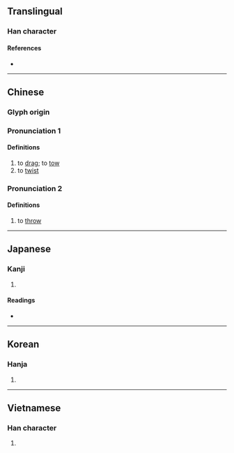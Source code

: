 {{character info/new}}
==Translingual==

===Han character===
{{Han char|rn=64|rad=手|as=06|sn=9|four=55006|canj=QLWP|ids=⿰扌曳}}

====References====
* {{Han ref|kx=0428.230|dkj=12013|dj=0777.170|hdz=31869.030|uh=62FD|ud=25341|bh=ABFB|bd=44027}}

----

==Chinese==
{{zh-forms|alt=𢶀}}

===Glyph origin===
{{Han etym}}

===Pronunciation 1===
{{zh-pron
|m=zhuài,yè
|c=jai6
|h=pfs=
|md=
|mn=chhōa
|w=
|mc=
|oc=y
|cat=v
}}

====Definitions====
{{zh-hanzi}}

# to [[drag]]; to [[tow]]
# to [[twist]]

===Pronunciation 2===
{{zh-pron
|m=zhuāi
|cat=v
}}

====Definitions====

# {{lb|en|dialectical}} to [[throw]]

----

==Japanese==

===Kanji===
{{ja-kanji|grade=|rs=手06}}

# {{defn|lang=ja|sort=手06}}

====Readings====
* {{ja-readings|on=[[えい]] (ei), [[えつ]] (etsu), [[えち]] (echi), [[せい]] (sei)|kun=[[ひく]] (hiku)}}

----

==Korean==

===Hanja===
{{ko-hanja|hangeul=예|eumhun=|rv=ye|mr=ye|y=yey}}

# {{defn|lang=ko|sort=手06}}

----

==Vietnamese==

===Han character===
{{vi-hantu|[[dìa]], [[duệ]], [[dấy]]|rs=手06}}

# {{defn|lang=vi|sort=手06}}